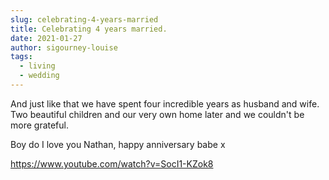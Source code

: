 ```yaml
---
slug: celebrating-4-years-married
title: Celebrating 4 years married.
date: 2021-01-27
author: sigourney-louise
tags:
  - living
  - wedding
---
```

And just like that we have spent four incredible years as husband and wife.\
Two beautiful children and our very own home later and we couldn't be more grateful.

Boy do I love you Nathan, happy anniversary babe x

<https://www.youtube.com/watch?v=SocI1-KZok8>
